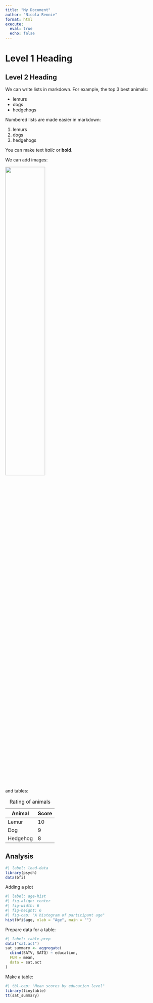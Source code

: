 ```yaml
---
title: "My Document"
author: "Nicola Rennie"
format: html
execute: 
  eval: true
  echo: false
---
```


# Level 1 Heading

## Level 2 Heading

We can write lists in markdown. For example, the top 3 best animals:

-   lemurs
-   dogs
-   hedgehogs

Numbered lists are made easier in markdown:

1.  lemurs
2.  dogs
3.  hedgehogs

You can make text *italic* or **bold**.

We can add images:

![](lemurs.jpg){fig-align="center" width="50%"}

and tables:

| Animal   | Score |
|----------|-------|
| Lemur    | 10    |
| Dog      | 9     |
| Hedgehog | 8     |

: Rating of animals


## Analysis

```r
#| label: load-data
library(psych)
data(bfi)
```

Adding a plot

```r
#| label: age-hist
#| fig-align: center
#| fig-width: 6
#| fig-height: 6
#| fig-cap: "A histogram of participant age"
hist(bfi$age, xlab = "Age", main = "")
```

Prepare data for a table:

```r
#| label: table-prep
data("sat.act")
sat_summary <- aggregate(
  cbind(SATV, SATQ) ~ education,
  FUN = mean,
  data = sat.act
)
```

Make a table:

```r
#| tbl-cap: "Mean scores by education level"
library(tinytable)
tt(sat_summary)
```
